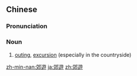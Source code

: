 {{also|郊游}}
==Chinese==
{{zh-forms|s=郊游}}

===Pronunciation===
{{zh-pron
|m=jiāoyóu
|cat=n
}}

===Noun===
{{zh-noun}}

# [[outing]], [[excursion]] (especially in the countryside)

[[zh-min-nan:郊遊]]
[[ja:郊遊]]
[[zh:郊遊]]